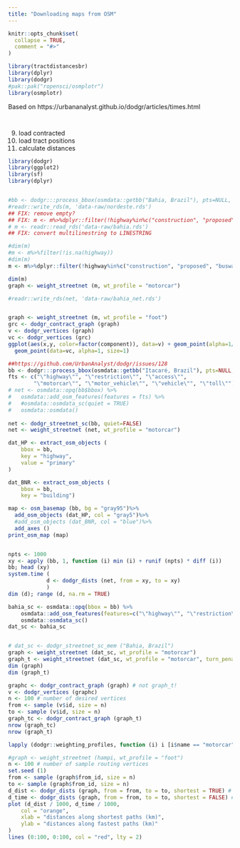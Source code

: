 ```yaml
---
title: "Downloading maps from OSM"
---
```


```r
knitr::opts_chunk$set(
  collapse = TRUE,
  comment = "#>"
)
```

```r
library(tractdistancesbr)
library(dplyr)
library(dodgr)
#pak::pak("ropensci/osmplotr")
library(osmplotr) 
```


<!-- The component column column can be used to select or filter any component in a graph. It is particularly useful to ensure routing calculations consider only connected vertices through simply removing all minor components: -->

Based on https://urbananalyst.github.io/dodgr/articles/times.html


```r
```


```r
```


9. load contracted
10. load tract positions
11. calculate distances
```r
library(dodgr)
library(ggplot2)
library(sf)
library(dplyr)


#bb <- dodgr:::process_bbox(osmdata::getbb("Bahia, Brazil"), pts=NULL, expand=.05)$bbox
#readr::write_rds(m, 'data-raw/nordeste.rds')
## FIX: remove empty?
## FIX: m <- m%>%dplyr::filter(!highway%in%c("construction", "proposed", "busway", "raceway", "rest_area", "dummy", "corridor", "road", "escape", "ladder"))
# m <- readr::read_rds('data-raw/bahia.rds')
## FIX: convert multilinestring to LINESTRING

#dim(m)
#m <- m%>%filter(!is.na(highway))
#dim(m)
m <- m%>%dplyr::filter(!highway%in%c("construction", "proposed", "busway", "raceway", "rest_area", "dummy", "corridor", "road", "escape", "ladder"))

dim(m)
graph <- weight_streetnet (m, wt_profile = "motorcar")

#readr::write_rds(net, 'data-raw/bahia_net.rds')


graph <- weight_streetnet (m, wt_profile = "foot")
grc <- dodgr_contract_graph (graph)
v <- dodgr_vertices (graph)
vc <- dodgr_vertices (grc)
ggplot(aes(x,y, color=factor(component)), data=v) + geom_point(alpha=1/10) + scale_color_discrete() +
  geom_point(data=vc, alpha=1, size=1)

##https://github.com/UrbanAnalyst/dodgr/issues/128
bb <- dodgr:::process_bbox(osmdata::getbb("Itacaré, Brazil"), pts=NULL, expand=.05)
fts <- c("\"highway\"", "\"restriction\"", "\"access\"", 
        "\"motorcar\"", "\"motor_vehicle\"", "\"vehicle\"", "\"toll\"")
# net <- osmdata::opq(bb$bbox) %>% 
#   osmdata::add_osm_features(features = fts) %>% 
#   #osmdata::osmdata_sc(quiet = TRUE)
#   osmdata::osmdata()
    
net <- dodgr_streetnet_sc(bb, quiet=FALSE)
net <- weight_streetnet (net, wt_profile = "motorcar")

dat_HP <- extract_osm_objects (
    bbox = bb,
    key = "highway",
    value = "primary"
)

dat_BNR <- extract_osm_objects (
    bbox = bb,
    key = "building")

map <- osm_basemap (bb, bg = "gray95")%>%
  add_osm_objects (dat_HP, col = "gray5")%>%
  #add_osm_objects (dat_BNR, col = "blue")%>%
  add_axes ()
print_osm_map (map)


npts <- 1000
xy <- apply (bb, 1, function (i) min (i) + runif (npts) * diff (i))
bb; head (xy)
system.time (
            d <- dodgr_dists (net, from = xy, to = xy)
            )
dim (d); range (d, na.rm = TRUE)

bahia_sc <- osmdata::opq(bbox = bb) %>%
    osmdata::add_osm_features(features=c("\"highway\"", "\"restriction\"", "\"access\"", "\"motorcar\"", "\"motor_vehicle\"", "\"vehicle\"", "\"toll\"")) %>%
    osmdata::osmdata_sc()
dat_sc <- bahia_sc


# dat_sc <- dodgr_streetnet_sc_mem ("Bahia, Brazil")
graph <- weight_streetnet (dat_sc, wt_profile = "motorcar")
graph_t <- weight_streetnet (dat_sc, wt_profile = "motorcar", turn_penalty = TRUE)
dim (graph)
dim (graph_t)

```



```r
graphc <- dodgr_contract_graph (graph) # not graph_t!
v <- dodgr_vertices (graphc)
n <- 100 # number of desired vertices
from <- sample (v$id, size = n)
to <- sample (v$id, size = n)
graph_tc <- dodgr_contract_graph (graph_t)
nrow (graph_tc)
nrow (graph_t)

lapply (dodgr::weighting_profiles, function (i) i [i$name == "motorcar", ])
```


```r
#graph <- weight_streetnet (hampi, wt_profile = "foot")
n <- 100 # number of sample routing vertices
set.seed (1)
from <- sample (graph$from_id, size = n)
to <- sample (graph$from_id, size = n)
d_dist <- dodgr_dists (graph, from = from, to = to, shortest = TRUE) # default
d_time <- dodgr_dists (graph, from = from, to = to, shortest = FALSE) # fastest paths
plot (d_dist / 1000, d_time / 1000,
    col = "orange",
    xlab = "distances along shortest paths (km)",
    ylab = "distances along fastest paths (km)"
)
lines (0:100, 0:100, col = "red", lty = 2)
```

